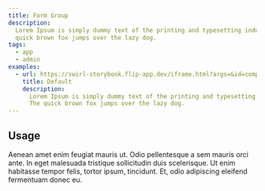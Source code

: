 ```yaml
---
title: Form Group
description:
  Lorem Ipsum is simply dummy text of the printing and typesetting industry. The
  quick brown fox jumps over the lazy dog.
tags:
  - app
  - admin
examples:
  - url: https://swirl-storybook.flip-app.dev/iframe.html?args=&id=components-flipheading--flip-heading&viewMode=story
    title: Default
    description:
      Lorem Ipsum is simply dummy text of the printing and typesetting industry.
      The quick brown fox jumps over the lazy dog.
---
```


## Usage

Aenean amet enim feugiat mauris ut. Odio pellentesque a sem mauris orci ante. In
eget malesuada tristique sollicitudin duis scelerisque. Ut enim habitasse tempor
felis, tortor ipsum, tincidunt. Et, odio adipiscing eleifend fermentuam donec
eu.
